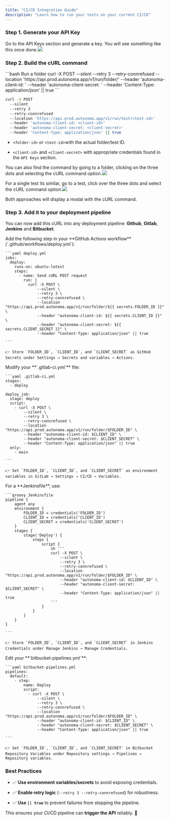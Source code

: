 ```yaml
---
title: "CI/CD Integration Guide"
description: "Learn how to run your tests on your current CI/CD"
---
```


### Step 1. Generate your API Key

Go to the API Keys section and generate a key. You will see something like this once done.![](/Screenshot2025-02-16at7.21.46PM.png)

### Step 2. Build the cURL command

<CodeGroup>
  ```bash Run a folder
  curl -X POST
  	--silent
  	--retry 3 
  	--retry-connrefused 
  	--location 'https://api.prod.autonoma.app/v1/run/folder/<folder-id>' 
  	--header 'autonoma-client-id: <client-id>' 
  	--header 'autonoma-client-secret: <client-secret>' 
  	--header 'Content-Type: application/json' || true
  ```

  ```bash Run a single test
  curl -X POST
  	--silent
  	--retry 3 
  	--retry-connrefused 
  	--location 'https://api.prod.autonoma.app/v1/run/test/<test-id>' 
  	--header 'autonoma-client-id: <client-id>' 
  	--header 'autonoma-client-secret: <client-secret>' 
  	--header 'Content-Type: application/json' || true
  ```
</CodeGroup>

* `<folder-id>` or `<test-id>`with the actual folder/test ID.

* `<client-id>` and `<client-secret>` with appropriate credentials found in the `API Keys` section.

You can also find the command by going to a folder, clicking on the three dots and selecting the cURL command option.![](/Screenshot2025-02-16at7.28.43PM.png)

For a single test its similar, go to a test, click over the three dots and select the cURL command option.![](/Screenshot2025-02-16at7.29.11PM.png)

Both approaches will display a modal with the cURL command.

### Step 3. Add it to your deployment pipeline

You can now add this cURL into any deployment pipeline: **Github**, **Gitlab**, **Jenkins** and **Bitbucket**.

<AccordionGroup>
  <Accordion title="Github Actions" icon="github">
    Add the following step in your **GitHub Actions workflow** (`.github/workflows/deploy.yml`):

    ```yaml deploy.yml
    jobs:
      deploy:
        runs-on: ubuntu-latest
        steps:
          - name: Send cURL POST request
            run: |
              curl -X POST \
                  --silent \
                  --retry 3 \
                  --retry-connrefused \
                  --location "https://api.prod.autonoma.app/v1/run/folder/${{ secrets.FOLDER_ID }}" \
                  --header "autonoma-client-id: ${{ secrets.CLIENT_ID }}" \
                  --header "autonoma-client-secret: ${{ secrets.CLIENT_SECRET }}" \
                  --header "Content-Type: application/json" || true

    ```

    👉 Store `FOLDER_ID`, `CLIENT_ID`, and `CLIENT_SECRET` as GitHub Secrets under Settings → Secrets and variables → Actions.
  </Accordion>

  <Accordion title="Gitlab CI/CD" icon="gitlab">
    Modify your **`.gitlab-ci.yml`** file:

    ```yaml .gitlab-ci.yml
    stages:
      - deploy

    deploy_job:
      stage: deploy
      script:
        - curl -X POST \
            --silent \
            --retry 3 \
            --retry-connrefused \
            --location "https://api.prod.autonoma.app/v1/run/folder/$FOLDER_ID" \
            --header "autonoma-client-id: $CLIENT_ID" \
            --header "autonoma-client-secret: $CLIENT_SECRET" \
            --header "Content-Type: application/json" || true
      only:
        - main

    ```

    👉 Set `FOLDER_ID`, `CLIENT_ID`, and `CLIENT_SECRET` as environment variables in GitLab → Settings → CI/CD → Variables.
  </Accordion>

  <Accordion title="Jenkins Pipeline" icon="jenkins">
    For a **Jenkinsfile**, use:

    ```groovy Jenkinsfile
    pipeline {
        agent any
        environment {
            FOLDER_ID = credentials('FOLDER_ID')
            CLIENT_ID = credentials('CLIENT_ID')
            CLIENT_SECRET = credentials('CLIENT_SECRET')
        }
        stages {
            stage('Deploy') {
                steps {
                    script {
                        sh '''
                        curl -X POST \
                            --silent \
                            --retry 3 \
                            --retry-connrefused \
                            --location "https://api.prod.autonoma.app/v1/run/folder/$FOLDER_ID" \
                            --header "autonoma-client-id: $CLIENT_ID" \
                            --header "autonoma-client-secret: $CLIENT_SECRET" \
                            --header "Content-Type: application/json" || true
                        '''
                    }
                }
            }
        }
    }

    ```

    👉 Store `FOLDER_ID`, `CLIENT_ID`, and `CLIENT_SECRET` in Jenkins Credentials under Manage Jenkins → Manage Credentials.
  </Accordion>

  <Accordion title="Bitbucket Pipelines" defaultOpen={false} icon="bitbucket">
    Edit your **`bitbucket-pipelines.yml`**:

    ```yaml bitbucket-pipelines.yml
    pipelines:
      default:
        - step:
            name: Deploy
            script:
              - curl -X POST \
                  --silent \
                  --retry 3 \
                  --retry-connrefused \
                  --location "https://api.prod.autonoma.app/v1/run/folder/$FOLDER_ID" \
                  --header "autonoma-client-id: $CLIENT_ID" \
                  --header "autonoma-client-secret: $CLIENT_SECRET" \
                  --header "Content-Type: application/json" || true

    ```

    👉 Set `FOLDER_ID`, `CLIENT_ID`, and `CLIENT_SECRET` in Bitbucket Repository Variables under Repository settings → Pipelines → Repository variables.
  </Accordion>
</AccordionGroup>

### **Best Practices**

* ✅ **Use environment variables/secrets** to avoid exposing credentials.

* ✅ **Enable retry logic** (`--retry 3 --retry-connrefused`) for robustness.

* ✅ **Use `|| true`** to prevent failures from stopping the pipeline.

This ensures your CI/CD pipeline can **trigger the API** reliably. 🚀